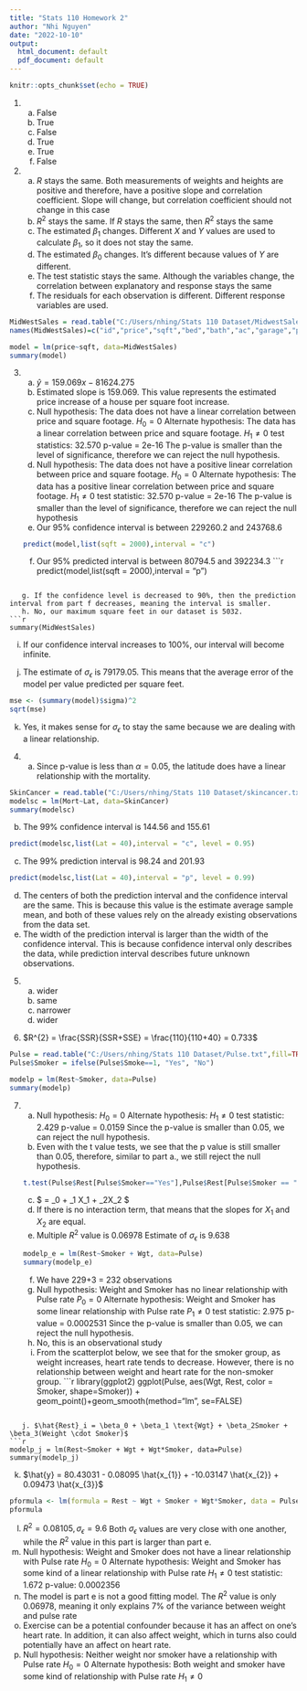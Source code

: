 ---
title: "Stats 110 Homework 2"
author: "Nhi Nguyen"
date: "2022-10-10"
output:
  html_document: default
  pdf_document: default
---

```{r setup, include=FALSE}
knitr::opts_chunk$set(echo = TRUE)
```

1. a. False
   b. True
   c. False
   d. True
   e. True
   f. False
   
2. a. $R$ stays the same. Both measurements of weights and heights are positive and therefore, have a positive slope and correlation coefficient. Slope will change, but correlation coefficient should not change in this case
   b. $R^{2}$ stays the same. If $R$ stays the same, then $R^{2}$ stays the same
   c. The estimated $\beta_{1}$ changes. Different $X$ and $Y$ values are used to calculate $\beta_{1}$, so it does not stay the same.
   d. The estimated $\beta_{0}$ changes. It's different because values of $Y$ are different.
   e. The test statistic stays the same. Although the variables change, the correlation between explanatory and response stays the same
   f. The residuals for each observation is different. Different response variables are used.
   
```{r}
MidWestSales = read.table("C:/Users/nhing/Stats 110 Dataset/MidwestSales.txt",fill=TRUE,header=TRUE)
names(MidWestSales)=c("id","price","sqft","bed","bath","ac","garage","pool","year","quality","style","lot","hwy")

model = lm(price~sqft, data=MidWestSales)
summary(model)
```
3. a. $\hat{y} = 159.069x - 81624.275$
   b. Estimated slope is 159.069. This value represents the estimated price increase of a house per square foot increase.
   c. Null hypothesis: The data does not have a linear correlation between price and square footage. $H_{0} = 0$
      Alternate hypothesis: The data has a linear correlation between price and square footage. $H_{1} \neq 0$ 
      test statistics: 32.570
      p-value = 2e-16
      The p-value is smaller than the level of significance, therefore we can reject the null hypothesis. 
   d. Null hypothesis: The data does not have a positive linear correlation between price and square footage. $H_{0} = 0$
      Alternate hypothesis: The data has a positive linear correlation between price and square footage. $H_{1} \neq 0$ 
      test statistic: 32.570
      p-value = 2e-16
      The p-value is smaller than the level of significance, therefore we can reject the null hypothesis
   e. Our 95% confidence interval is between 229260.2 and 243768.6
```{r}
predict(model,list(sqft = 2000),interval = "c")
```
   
   f. Our 95% predicted interval is between 80794.5 and 392234.3
```{r}
predict(model,list(sqft = 2000),interval = "p")

```

   g. If the confidence level is decreased to 90%, then the prediction interval from part f decreases, meaning the interval is smaller.
   h. No, our maximum square feet in our dataset is 5032.
```{r}
summary(MidWestSales)
```
   i. If our confidence interval increases to 100%, our interval will become infinite.
   j. The estimate of $\sigma_{\epsilon}$ is 79179.05. This means that the average error of the model per value predicted per square feet.
```{r}
mse <- (summary(model)$sigma)^2
sqrt(mse)
```
   k. Yes, it makes sense for $\sigma_{\epsilon}$ to stay the same because we are dealing with a linear relationship.
     
4. a. Since p-value is less than $\alpha = 0.05$, the latitude does have a linear relationship with the mortality.
```{r}
SkinCancer = read.table("C:/Users/nhing/Stats 110 Dataset/skincancer.txt",fill=TRUE,header=TRUE)
modelsc = lm(Mort~Lat, data=SkinCancer)
summary(modelsc)
```
   
   b. The 99% confidence interval is 144.56 and 155.61
     
```{r}
predict(modelsc,list(Lat = 40),interval = "c", level = 0.95)
```
     
  c. The 99% prediction interval is 98.24 and 201.93
     
```{r}
predict(modelsc,list(Lat = 40),interval = "p", level = 0.99)
```
  d. The centers of both the prediction interval and the confidence interval are the same. This is because this value is the estimate average sample mean, and both of these values rely on the already existing observations from the data set.
  e. The width of the prediction interval is larger than the width of the confidence interval. This is because confidence interval only describes the data, while prediction interval describes future unknown observations.

5. a. wider
   b. same
   c. narrower
   d. wider
   
\vspace{0.1cm}

6. $R^{2} = \frac{SSR}{SSR+SSE} = \frac{110}{110+40} = 0.733$

\vspace{0.1cm}

```{r}
Pulse = read.table("C:/Users/nhing/Stats 110 Dataset/Pulse.txt",fill=TRUE,header=TRUE)
Pulse$Smoker = ifelse(Pulse$Smoke==1, "Yes", "No")

modelp = lm(Rest~Smoker, data=Pulse)
summary(modelp)
```
7. a. Null hypothesis: $H_{0} = 0$
      Alternate hypothesis: $H_{1} \neq 0$ 
      test statistic: 2.429
      p-value = 0.0159
      Since the p-value is smaller than 0.05, we can reject the null hypothesis.
   b. Even with the t value tests, we see that the p value is still smaller than 0.05, therefore, similar to part a., we still reject the null hypothesis.
```{r}
t.test(Pulse$Rest[Pulse$Smoker=="Yes"],Pulse$Rest[Pulse$Smoker == "No"],var.equal = TRUE)
```
   c. $\hat{y} = \beta_0 + \beta_1 X_1 + \beta_2X_2 $
   d. If there is no interaction term, that means that the slopes for $X_1$ and $X_2$ are equal.
   e. Multiple $R^2$ value is 0.06978
      Estimate of $\sigma_\epsilon$ is 9.638
```{r}
modelp_e = lm(Rest~Smoker + Wgt, data=Pulse)
summary(modelp_e)
```
   f. We have 229+3 = 232 observations
   g. Null hypothesis: Weight and Smoker has no linear relationship with Pulse rate $P_{0} = 0$
      Alternate hypothesis: Weight and Smoker has some linear relationship with Pulse rate $P_{1} \neq 0$ 
      test statistic: 2.975
      p-value = 0.0002531
      Since the p-value is smaller than 0.05, we can reject the null hypothesis.
   h. No, this is an observational study
   i. From the scatterplot below, we see that for the smoker group, as weight increases, heart rate tends to decrease. However, there is no relationship between weight and heart rate for the non-smoker group.
```{r}
library(ggplot2)
ggplot(Pulse, aes(Wgt, Rest, color = Smoker, shape=Smoker)) + geom_point()+geom_smooth(method="lm", se=FALSE)

```
   
   j. $\hat{Rest}_i = \beta_0 + \beta_1 \text{Wgt} + \beta_2Smoker + \beta_3(Weight \cdot Smoker)$
```{r}
modelp_j = lm(Rest~Smoker + Wgt + Wgt*Smoker, data=Pulse)
summary(modelp_j)
```
   
   k. $\hat{y} = 80.43031 - 0.08095 \hat{x_{1}} + -10.03147 \hat{x_{2}} + 0.09473 \hat{x_{3}}$
```{r}
pformula <- lm(formula = Rest ~ Wgt + Smoker + Wgt*Smoker, data = Pulse)
pformula
```
   l. $R^2 = 0.08105, \sigma_\epsilon = 9.6$
      Both $\sigma_\epsilon$ values are very close with one another, while the $R^2$ value in this part is larger than part e.
   m. Null hypothesis: Weight and Smoker does not have a linear relationship with Pulse rate $H_0 = 0$
      Alternate hypothesis: Weight and Smoker has some kind of a linear relationship with Pulse rate $H_1 \neq 0$
      test statistic: 1.672
      p-value: 0.0002356
   n. The model is part e is not a good fitting model. The $R^2$ value is only 0.06978, meaning it only explains 7% of the variance between weight and pulse rate
   o. Exercise can be a potential confounder because it has an affect on one's heart rate. In addition, it can also affect weight, which in turns also could potentially have an affect on heart rate.
   p. Null hypothesis: Neither weight nor smoker have a relationship with Pulse rate $H_0 = 0$
      Alternate hypothesis: Both weight and smoker have some kind of relationship with Pulse rate $H_1 \neq 0$
   

    